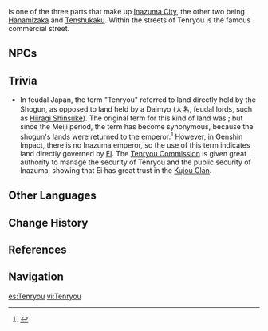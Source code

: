 {{Location Infobox
|image        = Tenryou.png
|type         = Point of Interest
|region       = Inazuma
|area         = Narukami Island
|subarea      = Inazuma City
}}
{{Description|The many streets and lanes of Tenryou intersect and cross paths, and finally gather in front of the Tenshukaku - the undisputed center of power in Inazuma. Under the eternal and silent gaze of Her Highness the Ogosho Shogun, the people living in the hustle and bustle of the city will finally be free from the worries of obsession, and move to a paradise where they no longer need to chase and compete for their aspirations &mdash; but what is the view of the eternal paradise that the Shogun sees?|[[Archive]]}}
{{Lang|'''Tenryou'''|ja=天領|ja_rm=Tenryou|ja_tl=Emperor's Land}} is one of the three parts that make up [[Inazuma City]], the other two being [[Hanamizaka]] and [[Tenshukaku]]. Within the streets of Tenryou is the famous commercial street.

==NPCs==
{{Transclude|Inazuma City|Tenryou}}

==Trivia==
* In feudal Japan, the term "Tenryou" referred to land directly held by the Shogun, as opposed to land held by a Daimyo (大名, feudal lords, such as [[Hiiragi Shinsuke]]). The original term for this kind of land was {{Lang|shihaisho|ja=支配所}}; but since the Meiji period, the term {{Lang|Tenryou|ja=天領|ja_tl=Emperor's land}} has become synonymous, because the shogun's lands were returned to the emperor.<ref>{{w|Tokugawa_shogunate#Tenry%C5%8D,_gundai_and_daikan|Tokugawa shogunate: Tenryō, gundai and daikan}}</ref> However, in Genshin Impact, there is no Inazuma emperor, so the use of this term indicates land directly governed by [[Ei]]. The [[Tenryou Commission]] is given great authority to manage the security of Tenryou and the public security of Inazuma, showing that Ei has great trust in the [[Kujou Clan]].

==Other Languages==
{{Other Languages
|en       = Tenryou
|zhs      = 天领
|zhs_rm   = Tiānlǐng
|zht      = 天領
|zht_rm   = Tiānlǐng
|zh_tl    = Emperor's Land{{Sino|zh|ja}}
|ja       = 天領
|ja_rm    = Tenryou
|ja_tl    = Emperor's Land
|ko       = 텐료
|ko_rm    = Tenryo
|es       = Tenryou
|fr       = Tenryou
|ru       = Тэнрё
|th       = Tenryou
|vi       = Tenryou
|de       = Tenryou
|id       = Tenryou
|pt       = Tenryou
}}

==Change History==
{{Change History|2.0}}

==References==
{{Reflist}}

==Navigation==
{{PoI Navbox|Inazuma}}

[[es:Tenryou]]
[[vi:Tenryou]]